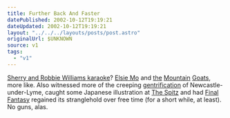 ```yaml
---
title: Further Back And Faster
datePublished: 2002-10-12T19:19:21
dateUpdated: 2002-10-12T19:19:21
layout: "../../../layouts/posts/post.astro"
originalUrl: $UNKNOWN
source: v1
tags:
  - "v1"
---
```


[Sherry and Robbie Williams karaoke][1]? [Elsie Mo][2] and [the][3] [Mountain][4] [Goats][5], more like. Also witnessed more of the creeping [gentrification][6] of Newcastle-under-Lyme, caught some Japanese illustration at [The Spitz][7] and had [Final Fantasy][8] regained its stranglehold over free time (for a short while, at least). No guns, alas.

[1]: http://www.parallaxview.nu/index.asp?2002_10_06_archive.txt#82801614 "Parallax View: 'It's got to be at least two weeks...'"
[2]: http://www.tynemill.co.uk/castle1.htm "Castle Rock Brewery: Elsie Mo (at The New Barrack Tavern, Hillsborough)"
[3]: http://www.4ad.com/artists/mountain_goats/ "4AD: new Mountain Goats minisite for new album 'Tallahassee'"
[4]: http://www.ica.org.uk/index.cfm?articleid=8961 "ICA: Doctor Tiger's Deathless Promise"
[5]: http://www.themountaingoats.net/ "the Mountain Goats website"
[6]: http://members.lycos.co.uk/gentrification/whatisgent.html "GentrificationWeb: What is Gentrification?"
[7]: http://www.spitz.co.uk/ "The Spitz: Yabuno Kensei and 326 - Mi tsu ru"
[8]: http://www.squaresoft.com/playonline/FFX/ "Squaresoft: Final Fantasy X - the only thing worth doing in The Potteries"
